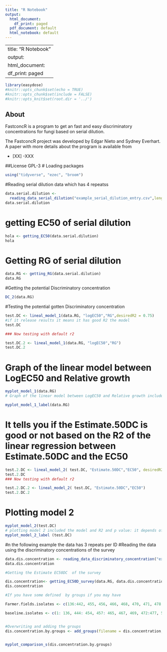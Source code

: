 ```yaml
---
title: "R Notebook"
output:
  html_document:
    df_print: paged
  pdf_document: default
  html_notebook: default
---
```


---
title: "R Notebook"
output:
  html_document:
    df_print: paged
---

```r
library(easydose)
#knitr::opts_chunk$set(echo = TRUE)
#knitr::opts_chunk$set(include = FALSE)
#knitr::opts_knit$set(root.dir = '../')
```
## About 

FastconcR is a program to get an fast and easy discriminatory concentrations for fungi based on serial dilution.

The FastconcR project was developed by Edgar Nieto and Sydney Everhart. A paper with more details about the program is available from

- [XX] -XXX

##License
GPL-3
# Loading packages
```r
using("tidyverse", "ezec", "broom")

```
#Reading serial dilution data which has 4 repeatss
```r
data.serial.dilution <-
  reading_data_serial_dilution("example_serial_dilution_entry.csv",length_repeats = 4,plug = 0.6) 
data.serial.dilution 
```
# getting EC50 of serial dilution
```r
hola <- getting_EC50(data.serial.dilution)
hola

```
# Getting RG of serial dilution
```r
data.RG <- getting_RG(data.serial.dilution)
data.RG
```
#Getting the potential Discriminatory concentration
```r
DC_2(data.RG)
```
#Testing the potential gotten Discriminatory concentration
```r
test.DC <- lineal_model_1(data.RG, "logEC50","RG",desiredR2 = 0.75)
#if it release results it means it has good R2 the model
test.DC

### Now testing with default r2

test.DC.2 <- lineal_model_1(data.RG, "logEC50","RG")
test.DC.2
```
# Graph of the linear model between LogEC50 and Relative growth
```r
myplot_model_1(data.RG)
# Graph of the linear model between LogEC50 and Relative growth included the model and R2 and p value: it depends of the values it might look weird, so it must be modified the function if so

myplot_model_1_label(data.RG)

```

# It tells you if the Estimate.50DC is good or not based on the R2 of the  linear regression between Estimate.50DC and the EC50 
```r
test.2.DC <- lineal_model_2( test.DC, "Estimate.50DC","EC50", desiredR2 = 0.70)
test.2.DC
### Now testing with default r2

test.2.DC.2 <- lineal_model_2( test.DC, "Estimate.50DC","EC50")
test.2.DC.2
```
# Plotting model 2
```r
myplot_model_2(test.DC)
# plotting model 2 included the model and R2 and p value: it depends of the values it might look weird, so it must be modified the function if so
myplot_model_2_label (test.DC)
```
#n the following  example the data has 3 repeats per ID
#Reading the data using the discriminatory concentrations of the survey 

```r

data.dis.concentration <- reading_data_discriminatory_concentration("example_discriminatory_concentration_entry.csv", length_repeats = 3, plug = 0.6)
data.dis.concentration

#Getting the Estimate EC50DC  of the survey 

dis.concentration<- getting_EC50D_survey(data.RG, data.dis.concentration, "logEC50","RG")
dis.concentration

#If you have some defined  by groups if you may have

Farmer.fields.isolates <- c(136:442, 455, 456, 466, 468, 470, 471, 478:554, 602:610, 612:635, 671, 672, 682:690, 695:797, 810:823, 834, 835, 848:1024, 1255: 1326, 1491: 1500, 1661:1670, 1831: 2246, 2303: 2342,2362: 2381, 2393: 2573)

baseline.isolates <- c(1: 136, 444: 454, 457: 465, 467, 469, 472:477, 555:601, 611, 636:670, 673: 680, 691:694 , 798: 809,  824: 833, 836: 847)


#Overwriting and adding the groups
dis.concentration.by.groups <- add_groups(filename = dis.concentration, group1 =  baseline.isolates, group2 =  Farmer.fields.isolates)



```
```r
myplot_comparison_s(dis.concentration.by.groups)
```



